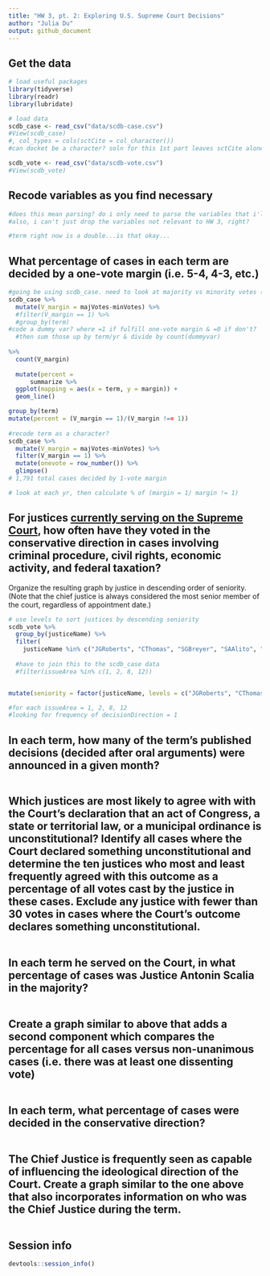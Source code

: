 ```yaml
---
title: "HW 3, pt. 2: Exploring U.S. Supreme Court Decisions"
author: "Julia Du"
output: github_document
---
```


## Get the data

```r
# load useful packages
library(tidyverse)
library(readr)
library(lubridate)

# load data
scdb_case <- read_csv("data/scdb-case.csv")
#View(scdb_case)
#, col_types = cols(sctCite = col_character())
#can docket be a character? soln for this 1st part leaves sctCite alone as a logical object

scdb_vote <- read_csv("data/scdb-vote.csv")
#View(scdb_vote)
```

## Recode variables as you find necessary

```r
#does this mean parsing? do i only need to parse the variables that i'll be working w/?
#also, i can't just drop the variables not relevant to HW 3, right?

#term right now is a double...is that okay...

```

## What percentage of cases in each term are decided by a one-vote margin (i.e. 5-4, 4-3, etc.)

```r
#going be using scdb_case. need to look at majority vs minority votes (majority - minority = 1)
scdb_case %>%
  mutate(V_margin = majVotes-minVotes) %>%
  #filter(V_margin == 1) %>%
  #group_by(term) 
#code a dummy var? where =1 if fulfill one-vote margin & =0 if don't?
  #then sum those up by term/yr & divide by count(dummyvar)
  
%>%
  count(V_margin) 
  
  mutate(percent = 
      summarize %>%
  ggplot(mapping = aes(x = term, y = margin)) +
  geom_line()

group_by(term)
mutate(percent = (V_margin == 1)/(V_margin !== 1))
  
#recode term as a character?
scdb_case %>%
  mutate(V_margin = majVotes-minVotes) %>%
  filter(V_margin == 1) %>% 
  mutate(onevote = row_number()) %>%
  glimpse()
# 1,791 total cases decided by 1-vote margin

# look at each yr, then calculate % of (margin = 1/ margin != 1)   
```

## For justices [currently serving on the Supreme Court](https://www.supremecourt.gov/about/biographies.aspx), how often have they voted in the conservative direction in cases involving criminal procedure, civil rights, economic activity, and federal taxation?

Organize the resulting graph by justice in descending order of seniority. (Note that the chief justice is always considered the most senior member of the court, regardless of appointment date.)

```r
# use levels to sort justices by descending seniority
scdb_vote %>%
  group_by(justiceName) %>%
  filter(
    justiceName %in% c("JGRoberts", "CThomas", "SGBreyer", "SAAlito", "SSotomayor", "EKagan", "NMGorsuch", "BMKavanaugh", "ACBarrett")) %>%
  
  #have to join this to the scdb_case data
  #filter(issueArea %in% c(1, 2, 8, 12))


mutate(seniority = factor(justiceName, levels = c("JGRoberts", "CThomas", "SGBreyer", "SAAlito", "SSotomayor", "EKagan", "NMGorsuch", "BMKavanaugh", "ACBarrett")))

#for each issueArea = 1, 2, 8, 12
#looking for frequency of decisionDirection = 1

```

## In each term, how many of the term's published decisions (decided after oral arguments) were announced in a given month?

```r

```

## Which justices are most likely to agree with with the Court's declaration that an act of Congress, a state or territorial law, or a municipal ordinance is unconstitutional? Identify all cases where the Court declared something unconstitutional and determine the ten justices who most and least frequently agreed with this outcome as a percentage of all votes cast by the justice in these cases. Exclude any justice with fewer than 30 votes in cases where the Court's outcome declares something unconstitutional.

```r

```

## In each term he served on the Court, in what percentage of cases was Justice Antonin Scalia in the majority?

```r

```

## Create a graph similar to above that adds a second component which compares the percentage for all cases versus non-unanimous cases (i.e. there was at least one dissenting vote)

```r

```

## In each term, what percentage of cases were decided in the conservative direction?

```r

```

## The Chief Justice is frequently seen as capable of influencing the ideological direction of the Court. Create a graph similar to the one above that also incorporates information on who was the Chief Justice during the term.

```r

```

## Session info

```r
devtools::session_info()
```


